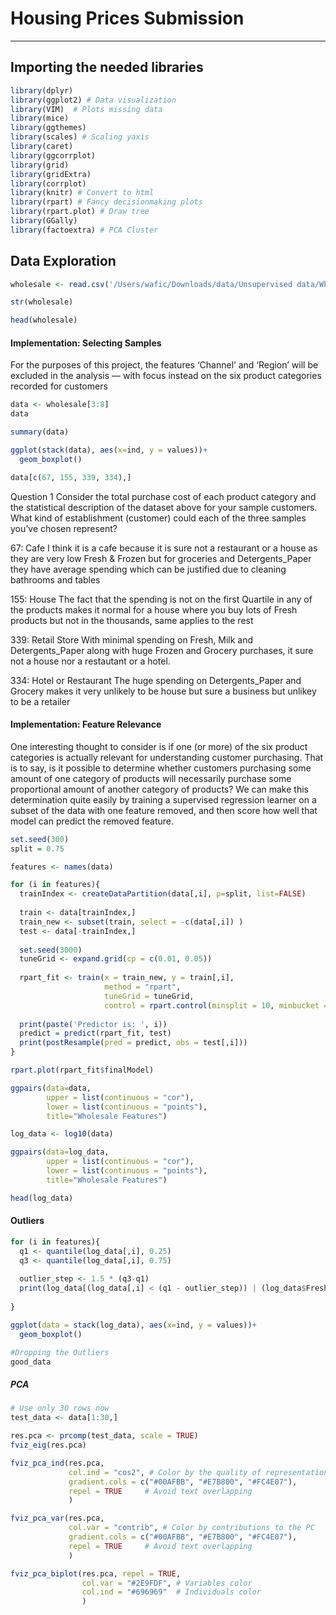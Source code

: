 # Housing Prices Submission
***

## Importing the needed libraries
```r
library(dplyr)
library(ggplot2) # Data visualization
library(VIM)  # Plots missing data
library(mice)
library(ggthemes)
library(scales) # Scaling yaxis
library(caret)
library(ggcorrplot)
library(grid)
library(gridExtra)
library(corrplot)
library(knitr) # Convert to html
library(rpart) # Fancy decisionmaking plots
library(rpart.plot) # Draw tree
library(GGally)
library(factoextra) # PCA Cluster
```


## Data Exploration
```r
wholesale <- read.csv('/Users/wafic/Downloads/data/Unsupervised data/Wholesale_customers_data.csv')
```

```r
str(wholesale)
```

```r
head(wholesale)
```

#### Implementation: Selecting Samples

For the purposes of this project, the features 'Channel' and 'Region' will be 
excluded in the analysis — with focus instead on the six product categories 
recorded for customers

```r
data <- wholesale[3:8]
data
```

```r
summary(data)
```

```r
ggplot(stack(data), aes(x=ind, y = values))+
  geom_boxplot()
```


```r
data[c(67, 155, 339, 334),]
```

Question 1
Consider the total purchase cost of each product category and the statistical 
description of the dataset above for your sample customers.
What kind of establishment (customer) could each of the three samples you've 
chosen represent?

67: Cafe
I think it is a cafe because it is sure not a restaurant or a house as they are
very low Fresh & Frozen but for groceries and Detergents_Paper they have average 
spending which can be justified due to cleaning bathrooms and tables

155: House
The fact that the spending is not on the first Quartile in any of the products
makes it normal for a house where you buy lots of Fresh products but not in the
thousands, same applies to the rest

339: Retail Store
With minimal spending on Fresh, Milk and Detergents_Paper along with huge 
Frozen and Grocery purchases, it sure not a house nor a restautant or a hotel.

334: Hotel or Restaurant
The huge spending on Detergents_Paper and Grocery makes it very unlikely to be 
house but sure a business but unlikey to be a retailer


#### Implementation: Feature Relevance
One interesting thought to consider is if one (or more) of the six product 
categories is actually relevant for understanding customer purchasing. 
That is to say, is it possible to determine whether customers purchasing some 
amount of one category of products will necessarily purchase some proportional 
amount of another category of products? We can make this determination quite 
easily by training a supervised regression learner on a subset of the data with 
one feature removed, and then score how well that model can predict the removed 
feature.

```r
set.seed(300)
split = 0.75

features <- names(data)

for (i in features){
  trainIndex <- createDataPartition(data[,i], p=split, list=FALSE)
  
  train <- data[trainIndex,]
  train_new <- subset(train, select = -c(data[,i]) )
  test <- data[-trainIndex,]
  
  set.seed(3000)
  tuneGrid <- expand.grid(cp = c(0.01, 0.05))
  
  rpart_fit <- train(x = train_new, y = train[,i], 
                     method = "rpart",
                     tuneGrid = tuneGrid,
                     control = rpart.control(minsplit = 10, minbucket = 5))
  
  print(paste('Predictor is: ', i))
  predict = predict(rpart_fit, test)
  print(postResample(pred = predict, obs = test[,i]))
}
```

```r
rpart.plot(rpart_fit$finalModel)
```


```r
ggpairs(data=data,
        upper = list(continuous = "cor"),
        lower = list(continuous = "points"),
        title="Wholesale Features")
```

```r
log_data <- log10(data)
```

```r
ggpairs(data=log_data,
        upper = list(continuous = "cor"),
        lower = list(continuous = "points"),
        title="Wholesale Features")
```

```r
head(log_data)
```

#### Outliers
```r
for (i in features){
  q1 <- quantile(log_data[,i], 0.25)
  q3 <- quantile(log_data[,i], 0.75)
  
  outlier_step <- 1.5 * (q3-q1)
  print(log_data[(log_data[,i] < (q1 - outlier_step)) | (log_data$Fresh > (q3 + outlier_step)),])
  
}
```

```r
ggplot(data = stack(log_data), aes(x=ind, y = values))+
  geom_boxplot()
```


```r
#Dropping the Outliers
good_data
```


##### PCA 

```r
# Use only 30 rows now
test_data <- data[1:30,]
```


```r
res.pca <- prcomp(test_data, scale = TRUE)
fviz_eig(res.pca)
```


```r
fviz_pca_ind(res.pca,
             col.ind = "cos2", # Color by the quality of representation
             gradient.cols = c("#00AFBB", "#E7B800", "#FC4E07"),
             repel = TRUE     # Avoid text overlapping
             )
```

```r
fviz_pca_var(res.pca,
             col.var = "contrib", # Color by contributions to the PC
             gradient.cols = c("#00AFBB", "#E7B800", "#FC4E07"),
             repel = TRUE     # Avoid text overlapping
             )
```

```r
fviz_pca_biplot(res.pca, repel = TRUE,
                col.var = "#2E9FDF", # Variables color
                col.ind = "#696969"  # Individuals color
                )
```

